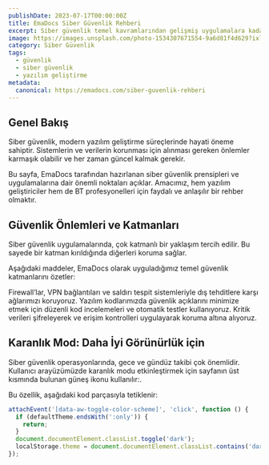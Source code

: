 ```yaml
---
publishDate: 2023-07-17T00:00:00Z
title: EmaDocs Siber Güvenlik Rehberi
excerpt: Siber güvenlik temel kavramlarından gelişmiş uygulamalara kadar önemli bilgiler sunar. Bu sayfa, güvenli yazılım geliştirme ve altyapı yönetimi hakkında rehberlik sağlar.
image: https://images.unsplash.com/photo-1534307671554-9a6d81f4d629?ixlib=rb-4.0.3&ixid=M3wxMjA3fDB8MHxwaG90by1wYWdlfHx8fGVufDB8fHx8fA%3D%3D&auto=format&fit=crop&w=1651&q=80
category: Siber Güvenlik
tags:
  - güvenlik
  - siber güvenlik
  - yazılım geliştirme
metadata:
  canonical: https://emadocs.com/siber-guvenlik-rehberi
---
```



## Genel Bakış

Siber güvenlik, modern yazılım geliştirme süreçlerinde hayati öneme sahiptir. Sistemlerin ve verilerin korunması için alınması gereken önlemler karmaşık olabilir ve her zaman güncel kalmak gerekir.

Bu sayfa, EmaDocs tarafından hazırlanan siber güvenlik prensipleri ve uygulamalarına dair önemli noktaları açıklar. Amacımız, hem yazılım geliştiriciler hem de BT profesyonelleri için faydalı ve anlaşılır bir rehber olmaktır.

## Güvenlik Önlemleri ve Katmanları

Siber güvenlik uygulamalarında, çok katmanlı bir yaklaşım tercih edilir. Bu sayede bir katman kırıldığında diğerleri koruma sağlar.

Aşağıdaki maddeler, EmaDocs olarak uyguladığımız temel güvenlik katmanlarını özetler:

<DListItem dt="Ağ Güvenliği">
  Firewall’lar, VPN bağlantıları ve saldırı tespit sistemleriyle dış tehditlere karşı ağlarımızı koruyoruz.
</DListItem>
<DListItem dt="Uygulama Güvenliği">
  Yazılım kodlarımızda güvenlik açıklarını minimize etmek için düzenli kod incelemeleri ve otomatik testler kullanıyoruz.
</DListItem>
<DListItem dt="Veri Güvenliği">
  Kritik verileri şifreleyerek ve erişim kontrolleri uygulayarak koruma altına alıyoruz.
</DListItem>

## Karanlık Mod: Daha İyi Görünürlük için

Siber güvenlik operasyonlarında, gece ve gündüz takibi çok önemlidir. Kullanıcı arayüzümüzde karanlık modu etkinleştirmek için sayfanın üst kısmında bulunan güneş ikonu kullanılır:<ToggleTheme/>.

Bu özellik, aşağıdaki kod parçasıyla tetiklenir:

```javascript
attachEvent('[data-aw-toggle-color-scheme]', 'click', function () {
  if (defaultTheme.endsWith(':only')) {
    return;
  }
  document.documentElement.classList.toggle('dark');
  localStorage.theme = document.documentElement.classList.contains('dark') ? 'dark' : 'light';
});
